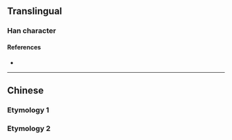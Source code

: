 {{character info/new}}
{{also|帳}}
==Translingual==

===Han character===
{{Han char|rn=50|rad=巾|as=04|sn=7|four=|canj=LBPO|ids=⿰巾长}}

====References====
* {{Han ref|kx=0329.291|hdz=10731.140|uh=5E10|ud=24080}}

----

==Chinese==
===Etymology 1===
{{zh-see|帳}}
===Etymology 2===
{{zh-see|賬|ss}}